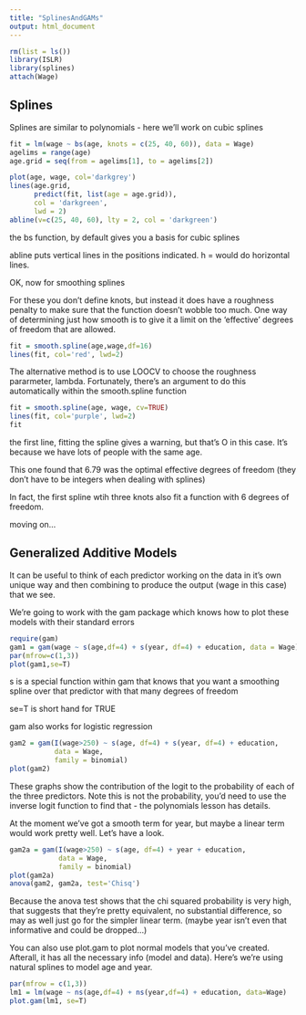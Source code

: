 ```yaml
---
title: "SplinesAndGAMs"
output: html_document
---
```



```r
rm(list = ls())
library(ISLR)
library(splines)
attach(Wage)
```


Splines
-------

Splines are similar to polynomials - here we'll work on cubic splines

```r
fit = lm(wage ~ bs(age, knots = c(25, 40, 60)), data = Wage)
agelims = range(age)
age.grid = seq(from = agelims[1], to = agelims[2])

plot(age, wage, col='darkgrey')
lines(age.grid, 
      predict(fit, list(age = age.grid)),
      col = 'darkgreen',
      lwd = 2)
abline(v=c(25, 40, 60), lty = 2, col = 'darkgreen')
```
the bs function, by default gives you a basis for cubic splines

abline puts vertical lines in the positions indicated. h = would do horizontal lines.



OK, now for smoothing splines

For these you don't define knots, but instead it does have a roughness penalty to make sure that the function doesn't wobble too much.
One way of determining just how smooth is to give it a limit on the 'effective' degrees of freedom that are allowed.

```r
fit = smooth.spline(age,wage,df=16)
lines(fit, col='red', lwd=2)
```

The alternative method is to use LOOCV to choose the roughness pararmeter, lambda. Fortunately, there's an argument to do this automatically within the smooth.spline function

```r
fit = smooth.spline(age, wage, cv=TRUE)
lines(fit, col='purple', lwd=2)
fit
```

the first line, fitting the spline gives a warning, but that's O in this case. It's because we have lots of people with the same age.

This one found that 6.79 was the optimal effective degrees of freedom (they don't have to be integers when dealing with splines)

In fact, the first spline wtih three knots also fit a function with 6 degrees of freedom.

moving on...



Generalized Additive Models
---------------------------

It can be useful to think of each predictor working on the data in it's own unique way and then combining to produce the output (wage in this case) that we see.

We're going to work with the gam package which knows how to plot these models with their standard errors

```r
require(gam)
gam1 = gam(wage ~ s(age,df=4) + s(year, df=4) + education, data = Wage)
par(mfrow=c(1,3))
plot(gam1,se=T)
```

s is a special function within gam that knows that you want a smoothing spline over that predictor with that many degrees of freedom

se=T is short hand for TRUE


gam also works for logistic regression

```r
gam2 = gam(I(wage>250) ~ s(age, df=4) + s(year, df=4) + education,
           data = Wage,
           family = binomial)
plot(gam2)
```

These graphs show the contribution of the logit to the probability of each of the three predictors. Note this is not the probability, you'd need to use the inverse logit function to find that - the polynomials lesson has details.


At the moment we've got a smooth term for year, but maybe a linear term would work pretty well. Let's have a look.

```r
gam2a = gam(I(wage>250) ~ s(age, df=4) + year + education,
            data = Wage,
            family = binomial)
plot(gam2a)
anova(gam2, gam2a, test='Chisq')
```

Because the anova test shows that the chi squared probability is very high, that suggests that they're pretty equivalent, no substantial difference, so may as well just go for the simpler linear term. (maybe year isn't even that informative and could be dropped...)

You can also use plot.gam to plot normal models that you've created. Afterall, it has all the necessary info (model and data). Here's we're using natural splines to model age and year.

```r
par(mfrow = c(1,3))
lm1 = lm(wage ~ ns(age,df=4) + ns(year,df=4) + education, data=Wage)
plot.gam(lm1, se=T)
```






